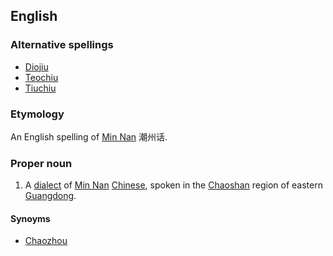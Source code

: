 ==English==

===Alternative spellings===
* [[Diojiu]]
* [[Teochiu]]
* [[Tiuchiu]]

===Etymology===
An English spelling of [[w:Min Nan|Min Nan]] 潮州话.

===Proper noun===
{{en-proper-noun}}
{{wikipedia|Teochew (dialect)}}

# A [[dialect]] of [[Min Nan]] [[Chinese]], spoken in the [[Chaoshan]] region of eastern [[Guangdong]].

====Synoyms====
* {{i-c|dialect}} [[Chaozhou]] <!-- from Mandarin rather than Min Nan -->